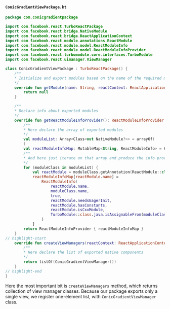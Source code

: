 #### `ConicGradientViewPackage.kt`

```kotlin title="android/src/main/java/com/conicgradientpackage/ConicGradientViewPackage.kt"
package com.conicgradientpackage

import com.facebook.react.TurboReactPackage
import com.facebook.react.bridge.NativeModule
import com.facebook.react.bridge.ReactApplicationContext
import com.facebook.react.module.annotations.ReactModule
import com.facebook.react.module.model.ReactModuleInfo
import com.facebook.react.module.model.ReactModuleInfoProvider
import com.facebook.react.turbomodule.core.interfaces.TurboModule
import com.facebook.react.uimanager.ViewManager

class ConicGradientViewPackage : TurboReactPackage() {
    /**
    * Initialize and export modules based on the name of the required module
    */
    override fun getModule(name: String, reactContext: ReactApplicationContext): NativeModule? {
        return null
    }

    /**
    * Declare info about exported modules
    */
    override fun getReactModuleInfoProvider(): ReactModuleInfoProvider {
        /**
        * Here declare the array of exported modules
        */
        val moduleList: Array<Class<out NativeModule?>> = arrayOf(
        )
        val reactModuleInfoMap: MutableMap<String, ReactModuleInfo> = HashMap()
        /**
        * And here just iterate on that array and produce the info provider instance
        */
        for (moduleClass in moduleList) {
            val reactModule = moduleClass.getAnnotation(ReactModule::class.java) ?: continue
            reactModuleInfoMap[reactModule.name] =
                ReactModuleInfo(
                    reactModule.name,
                    moduleClass.name,
                    true,
                    reactModule.needsEagerInit,
                    reactModule.hasConstants,
                    reactModule.isCxxModule,
                    TurboModule::class.java.isAssignableFrom(moduleClass)
                )
            }
        return ReactModuleInfoProvider { reactModuleInfoMap }
    }
// highlight-start
    override fun createViewManagers(reactContext: ReactApplicationContext): List<ViewManager<*, *>> {
        /**
        * Here declare the list of exported native components
        */
        return listOf(ConicGradientViewManager())
    }
// highlight-end
}
```

Here the most important bit is `createViewManagers` method, which returns collection of view manager classes.
Because our package exports only a single view, we register one-element list, with `ConicGradientViewManager` class.
